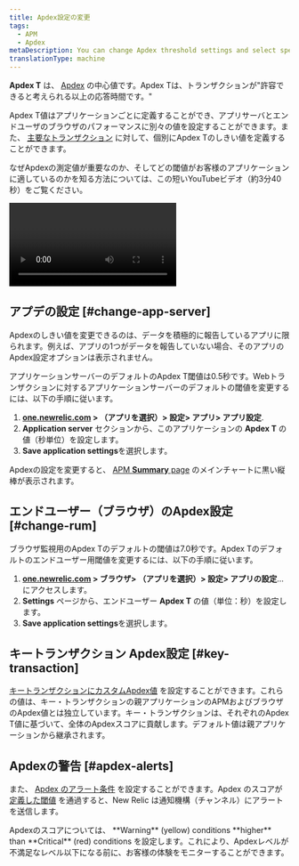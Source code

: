 ```yaml
---
title: Apdex設定の変更
tags:
  - APM
  - Apdex
metaDescription: You can change Apdex threshold settings and select specific countries in New Relic's user interface.
translationType: machine
---
```


**Apdex T** は、 [Apdex](/docs/apm/new-relic-apm/apdex/apdex-measuring-user-satisfaction) の中心値です。Apdex Tは、トランザクションが"許容できると考えられる以上の応答時間です。"

Apdex T値はアプリケーションごとに定義することができ、アプリサーバとエンドユーザのブラウザのパフォーマンスに別々の値を設定することができます。また、 [主要なトランザクション](/docs/apm/transactions/key-transactions/introduction-key-transactions) に対して、個別にApdex Tのしきい値を定義することができます。

なぜApdexの測定値が重要なのか、そしてどの閾値がお客様のアプリケーションに適しているのかを知る方法については、この短いYouTubeビデオ（約3分40秒）をご覧ください。

<Video
  id="RoLIBfEpYZg"
  type="youtube"
/>

## アプデの設定 [#change-app-server]

Apdexのしきい値を変更できるのは、データを積極的に報告しているアプリに限られます。例えば、アプリの1つがデータを報告していない場合、そのアプリのApdex設定オプションは表示されません。

アプリケーションサーバーのデフォルトのApdex T閾値は0.5秒です。Webトランザクションに対するアプリケーションサーバーのデフォルトの閾値を変更するには、以下の手順に従います。

1. **[one.newrelic.com](https://one.newrelic.com) > （アプリを選択）> 設定> アプリ> アプリ設定**.
2. **Application server** セクションから、このアプリケーションの **Apdex T** の値（秒単位）を設定します。
3. **Save application settings**を選択します。

Apdexの設定を変更すると、 [APM **Summary** page](/docs/apm/applications-menu/monitoring/apm-overview-page) のメインチャートに黒い縦棒が表示されます。

## エンドユーザー（ブラウザ）のApdex設定 [#change-rum]

ブラウザ監視用のApdex Tのデフォルトの閾値は7.0秒です。Apdex Tのデフォルトのエンドユーザー用閾値を変更するには、以下の手順に従います。

1. **[one.newrelic.com](https://one.newrelic.com) > ブラウザ> （アプリを選択）> 設定> アプリの設定**...にアクセスします。
2. **Settings** ページから、エンドユーザー **Apdex T** の値（単位：秒）を設定します。
3. **Save application settings**を選択します。

## キートランザクション Apdex設定 [#key-transaction]

[キートランザクションにカスタムApdex値](/docs/apm/transactions/key-transactions/create-key-transactions) を設定することができます。これらの値は、キー・トランザクションの親アプリケーションのAPMおよびブラウザのApdex値とは独立しています。キー・トランザクションは、それぞれのApdex T値に基づいて、全体のApdexスコアに貢献します。デフォルト値は親アプリケーションから継承されます。

## Apdexの警告 [#apdex-alerts]

また、 [Apdex のアラート条件](/docs/alerts/new-relic-alerts/configuring-alert-policies/define-alert-conditions) を設定することができます。Apdex のスコアが [定義した閾値](/docs/alerts/new-relic-alerts/configuring-alert-policies/define-thresholds-trigger-alert) を通過すると、New Relic は通知機構（チャンネル）にアラートを送信します。

<Callout variant="tip">
  Apdexのスコアについては、 **Warning** (yellow) conditions **higher** than **Critical** (red) conditions を設定します。これにより、Apdexレベルが不満足なレベル以下になる前に、お客様の体験をモニターすることができます。
</Callout>